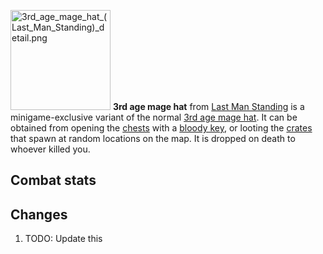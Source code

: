 {{Infobox Item
|name = 3rd age mage hat
|image = [[File:3rd age mage hat (Last Man Standing).png]]
|release = [[04 August]] [[2016]]
|update = Last Man Standing Beta and Splashing Restrictions  # TODO: Update this
|members = No
|quest = No
|tradeable = No
|placeholder = No
|equipable = Yes
|stackable = No
|noteable = Yes
|options = Wield, Drop   # TODO: Update this
|examine = Fabulously ancient mage protection enchanted in the 3rd Age.
|value = 40
|alchable = No
|weight = 0.4
|id = 27183
}}
[[File:3rd age mage hat (Last Man Standing) detail.png|160px|left]]
'''3rd age mage hat''' from [[Last Man Standing]] is a minigame-exclusive variant of the normal [[3rd age mage hat]]. It can be obtained from opening the [[Chest (Last Man Standing)|chests]] with a [[bloody key]], or looting the [[Crate (Last Man Standing)|crates]] that spawn at random locations on the map. It is dropped on death to whoever killed you.

==Combat stats==
{{Infobox Bonuses
|astab = 0
|aslash = 0
|acrush = 0
|amagic = 8
|arange = 0
|dstab = 0
|dslash = 0
|dcrush = 0
|dmagic = 8
|drange = 0
|str = 0
|rstr = 0
|mdmg = 1
|prayer = 0
|slot = head
|image = [[File:3rd age mage hat equipped male.png|160px]]
|altimage = [[File:3rd age mage hat equipped female.png|160px]]
}}



==Changes==
# TODO: Update this
{{Subject changes header}}
{{Subject changes
|date = 4 August 2016
|update = Last Man Standing
|change = The item was made fully available with the release of Last Man Standing.
}}
{{Subject changes footer}}

{{Last Man Standing In-game Items}}